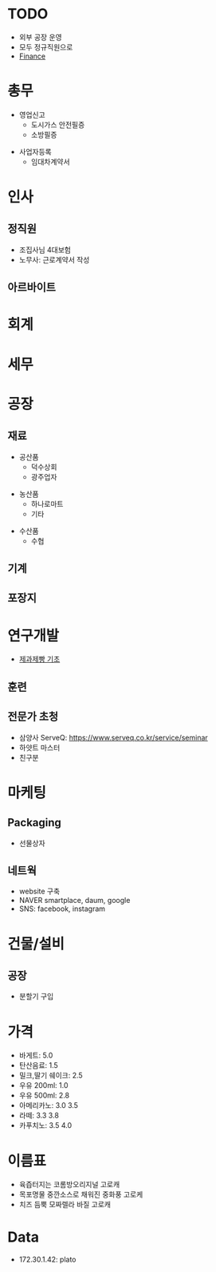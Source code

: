 = TODO =
* 외부 공장 운영
* 모두 정규직원으로
* [[Finance]]


= 총무 =
* 영업신고
** 도시가스 안전필증
** 소방필증

* 사업자등록
** 임대차계약서

= 인사 =
== 정직원 ==
* 조집사님 4대보험
* 노무사: 근로계약서 작성

== 아르바이트 ==


= 회계 =

= 세무 =

= 공장 =
== 재료 ==
* 공산품
** 덕수상회
** 광주업자

* 농산품
** 하나로마트
** 기타

* 수산품
** 수협

== 기계 ==

== 포장지 ==


= 연구개발 =
* [[제과제빵 기초]]



== 훈련 ==

== 전문가 초청 ==
* 삼양사 ServeQ: [[https://www.serveq.co.kr/service/seminar]]
* 하얏트 마스터
* 친구분

= 마케팅 =
== Packaging ==
* 선물상자

== 네트웍 ==
* website 구축
* NAVER smartplace, daum, google
* SNS: facebook, instagram

= 건물/설비 =
== 공장 ==
* 분할기 구입

= 가격 =
* 바게트: 5.0
* 탄산음료: 1.5
* 밀크,딸기 쉐이크: 2.5
* 우유 200ml: 1.0
* 우유 500ml: 2.8
* 아메리카노: 3.0 3.5
* 라떼: 3.3 3.8
* 카푸치노: 3.5 4.0

= 이름표 =
* 육즙터지는 코롬방오리지널 고로캐
* 목포명물 중깐소스로 채워진 중화풍 고로케
* 치즈 듬뿍 모짜렐라 바질 고로캐

= Data =
* 172.30.1.42: plato